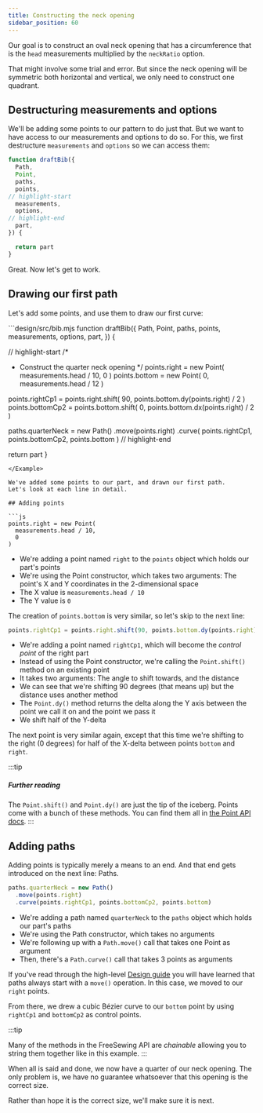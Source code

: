 ```yaml
---
title: Constructing the neck opening
sidebar_position: 60
---
```


Our goal is to construct an oval neck opening that has a circumference
that is the `head` measurements multiplied by the `neckRatio` option.

That might involve some trial and error. But since the neck opening will be symmetric
both horizontal and vertical, we only need to construct one quadrant.

## Destructuring measurements and options

We'll be adding some points to our pattern to do just that. But we want to have
access to our measurements and options to do so. For this, we first destructure
`measurements` and `options` so we can access them:

```design/src/bib.mjs
function draftBib({
  Path,
  Point,
  paths,
  points,
// highlight-start
  measurements,
  options,
// highlight-end
  part,
}) {

  return part
}
```

Great. Now let's get to work.

## Drawing our first path

Let's add some points, and use them to draw our first curve:

<Example tutorial caption="Our very first path forms a quarter of our neck opening">
```design/src/bib.mjs
function draftBib({
  Path,
  Point,
  paths,
  points,
  measurements,
  options,
  part,
}) {

// highlight-start
/\*

- Construct the quarter neck opening
  \*/
  points.right = new Point(
  measurements.head / 10,
  0
  )
  points.bottom = new Point(
  0,
  measurements.head / 12
  )

points.rightCp1 = points.right.shift(
90,
points.bottom.dy(points.right) / 2
)
points.bottomCp2 = points.bottom.shift(
0,
points.bottom.dx(points.right) / 2
)

paths.quarterNeck = new Path()
.move(points.right)
.curve(
points.rightCp1,
points.bottomCp2,
points.bottom
)
// highlight-end

return part
}

````
</Example>

We've added some points to our part, and drawn our first path.
Let's look at each line in detail.

## Adding points

```js
points.right = new Point(
  measurements.head / 10,
  0
)
````

- We're adding a point named `right` to the `points` object which holds our
  part's points
- We're using the Point constructor, which takes two arguments: The point's X
  and Y coordinates in the 2-dimensional space
- The X value is `measurements.head / 10`
- The Y value is `0`

The creation of `points.bottom` is very similar, so let's skip to the next line:

```js
points.rightCp1 = points.right.shift(90, points.bottom.dy(points.right) / 2)
```

- We're adding a point named `rightCp1`, which will become the _control point_
  of the right part
- Instead of using the Point constructor, we're calling the `Point.shift()`
  method on an existing point
- It takes two arguments: The angle to shift towards, and the distance
- We can see that we're shifting 90 degrees (that means up) but the distance
  uses another method
- The `Point.dy()` method returns the delta along the Y axis between the point
  we call it on and the point we pass it
- We shift half of the Y-delta

The next point is very similar again, except that this time we're shifting to
the right (0 degrees) for half of the X-delta between points `bottom` and
`right`.

:::tip

##### Further reading

The `Point.shift()` and `Point.dy()` are just the tip of the iceberg.
Points come with a bunch of these methods.
You can find them all in [the Point API docs](/reference/api/point/).
:::

## Adding paths

Adding points is typically merely a means to an end. And that end gets
introduced on the next line: Paths.

```js
paths.quarterNeck = new Path()
  .move(points.right)
  .curve(points.rightCp1, points.bottomCp2, points.bottom)
```

- We're adding a path named `quarterNeck` to the `paths` object which holds our
  part's paths
- We're using the Path constructor, which takes no arguments
- We're following up with a `Path.move()` call that takes one Point as argument
- Then, there's a `Path.curve()` call that takes 3 points as arguments

If you've read through the high-level [Design guide](/guides/designs) you
will have learned that paths always start with a `move()` operation. In this
case, we moved to our `right` points.

From there, we drew a cubic Bézier curve to our `bottom` point by using
`rightCp1` and `bottomCp2` as control points.

:::tip

Many of the methods in the FreeSewing API are _chainable_ allowing you
to string them together like in this example.
:::

When all is said and done, we now have a quarter of our neck opening.
The only problem is, we have no guarantee whatsoever that this opening is the correct size.

Rather than hope it is the correct size, we'll make sure it is next.
